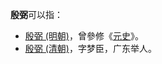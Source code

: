 '''殷弼'''可以指：

*[[殷弼_(明朝)|殷弼 (明朝)]]，曾參修《[[元史|元史]]》。
*[[殷弼_(清朝)|殷弼 (清朝)]]，字梦臣，广东举人。

{{disambig|Cat=二字殷姓人名消歧义}}